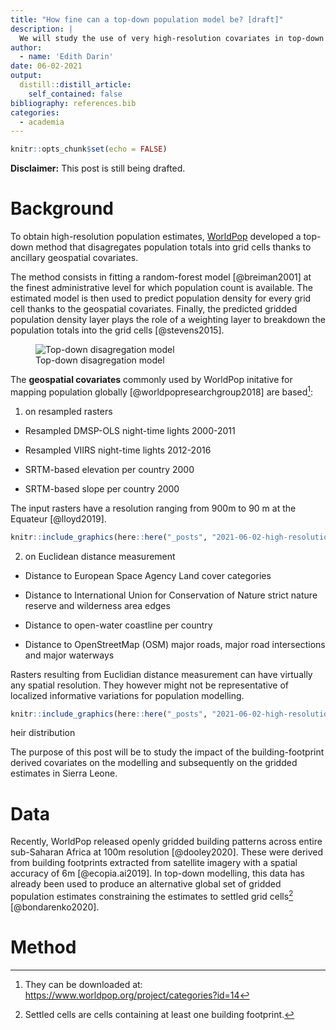 ```yaml
---
title: "How fine can a top-down population model be? [draft]"
description: |
  We will study the use of very high-resolution covariates in top-down population model and its impact on population gridded estimates. We will examine building-footprint derived covariates in Sierra Leone population model. Disclaimer: This post is still being drafted.
author:
  - name: 'Edith Darin'
date: 06-02-2021
output:
  distill::distill_article:
    self_contained: false
bibliography: references.bib
categories:
  - academia
---
```


```r
knitr::opts_chunk$set(echo = FALSE)
```

**Disclaimer:** This post is still being drafted.

# Background

To obtain high-resolution population estimates, [WorldPop](https://www.worldpop.org/) developed a top-down method that disagregates population totals into grid cells thanks to ancillary geospatial covariates.

The method consists in fitting a random-forest model [@breiman2001] at the finest administrative level for which population count is available. The estimated model is then used to predict population density for every grid cell thanks to the geospatial covariates. Finally, the predicted gridded population density layer plays the role of a weighting layer to breakdown the population totals into the grid cells [@stevens2015].

![Top-down disagregation model](https://lh4.googleusercontent.com/SLuYBPcAm59OnMwi7grsM2VzXkMx2JGH0616ZjP7JQD5waX1OMIfNTb3QX0KONaQjFBO9ZQPG7k_KU4yA3xoUxL0t4MTNK63z3f351ijJQ1PLtNhOfUywWhWj1JcPwD43EWwjMhfDnY)

The **geospatial covariates** commonly used by WorldPop initative for mapping population globally [@worldpopresearchgroup2018] are based[^1]:

[^1]: They can be downloaded at: <https://www.worldpop.org/project/categories?id=14>

1)  on resampled rasters

-   Resampled DMSP-OLS night-time lights 2000-2011

-   Resampled VIIRS night-time lights 2012-2016

-   SRTM-based elevation per country 2000

-   SRTM-based slope per country 2000

The input rasters have a resolution ranging from 900m to 90 m at the Equateur [@lloyd2019].

```r
knitr::include_graphics(here::here("_posts", "2021-06-02-high-resolution-covariates-and-top-down-population-disagregation",  "dat", "sle_slope.PNG"))
```

2)  on Euclidean distance measurement

-   Distance to European Space Agency Land cover categories

-   Distance to International Union for Conservation of Nature strict nature reserve and wilderness area edges

-   Distance to open-water coastline per country

-   Distance to OpenStreetMap (OSM) major roads, major road intersections and major waterways

Rasters resulting from Euclidian distance measurement can have virtually any spatial resolution. They however might not be representative of localized informative variations for population modelling.

```r
knitr::include_graphics(here::here("_posts", "2021-06-02-high-resolution-covariates-and-top-down-population-disagregation",  "dat", "sle_water_dist.PNG"))
```

heir distribution

The purpose of this post will be to study the impact of the building-footprint derived covariates on the modelling and subsequently on the gridded estimates in Sierra Leone.

# Data

Recently, WorldPop released openly gridded building patterns across entire sub-Saharan Africa at 100m resolution [@dooley2020]. These were derived from building footprints extracted from satellite imagery with a spatial accuracy of 6m [@ecopia.ai2019]. In top-down modelling, this data has already been used to produce an alternative global set of gridded population estimates constraining the estimates to settled grid cells[^2] [@bondarenko2020].

[^2]: Settled cells are cells containing at least one building footprint.

# Method
